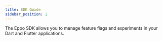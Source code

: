```yaml
---
title: SDK Guide
sidebar_position: 1
---
```



The Eppo SDK allows you to manage feature flags and experiments in your Dart and Flutter applications.

<div className="feature-card-container">
  <FeatureCard 
    title="SDK Quickstart" 
    description="Install the SDK and create a basic feature flag"
    link="/sdks/client-sdks/flutter/quickstart"
    iconSrc="/img/what-is-eppo/feature-flag.svg"
  />

  <FeatureCard 
    title="API Reference"
    description="Reference for all SDK methods."
    link="https://pub.dev/packages/eppo"
    iconSrc="/img/sdk-overviews/book-stack.svg"
  />

  <FeatureCard 
    title="Github"
    description="View the source code on Github."
    link="https://github.com/Eppo-exp/dart-sdk"
    iconSrc="/img/sdk-overviews/github-mark.svg"
  />
</div>
